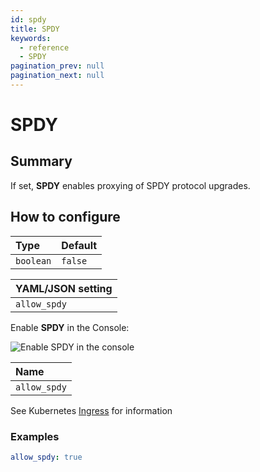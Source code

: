 ```yaml
---
id: spdy
title: SPDY
keywords:
  - reference
  - SPDY
pagination_prev: null
pagination_next: null
---
```



# SPDY

## Summary

If set, **SPDY** enables proxying of SPDY protocol upgrades.

## How to configure

| **Type**  | **Default** |
| :-------- | :---------- |
| `boolean` | `false`     |

<Tabs>
<TabItem value="Core" label="Core">

| **YAML**/**JSON** setting |
| :------------------------ |
| `allow_spdy`              |

</TabItem>
<TabItem value="Enterprise" label="Enterprise">

Enable **SPDY** in the Console:

![Enable SPDY in the console](../img/routes/timeouts/spdy.png)

</TabItem>
<TabItem value="Kubernetes" label="Kubernetes">

| **Name**     |
| :----------- |
| `allow_spdy` |

See Kubernetes [Ingress](/docs/deploying/k8s/ingress#annotations) for information

</TabItem>
</Tabs>

### Examples

```YAML
allow_spdy: true
```
